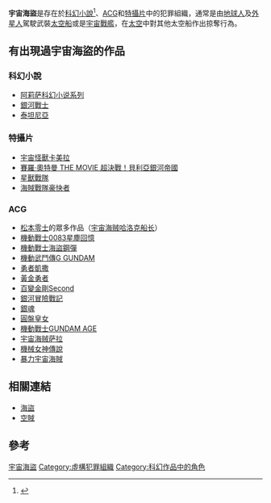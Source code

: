 '''宇宙海盜'''是存在於[[科幻小說|科幻小說]]<ref name="greenwood">{{Cite book |last=Westfahl |first=Gary |authorlink=Gary Westfahl |date=September 30, 2005 |title=The Greenwood Encyclopedia of Science Fiction and Fantasy: Themes, Works and Wonders |volume=2 |publisher=[[Greenwood_Publishing_Group|Greenwood Press]] |via=Google Books |isbn=0-313-32950-8 |pages=600–601 |url=https://books.google.com/books?id=3JXnz9x9sO4C&pg=PA600&lpg=PA600&dq=space+pirates+fiction&source=bl&ots=ttKk_6ZLaY&sig=nS4wwirlq_u4tl-Qeiz2gm0VO8s&hl=en&sa=X&ei=tMGMVd7QHomvyAS4oauIAw&ved=0CGkQ6AEwDw#v=onepage&q=space%20pirates%20fiction&f=false |access-date=2016-01-10 |archive-date=2016-04-16 |archive-url=https://web.archive.org/web/20160416104933/https://books.google.com/books?id=3JXnz9x9sO4C&pg=PA600&lpg=PA600&dq=space+pirates+fiction&source=bl&ots=ttKk_6ZLaY&sig=nS4wwirlq_u4tl-Qeiz2gm0VO8s&hl=en&sa=X&ei=tMGMVd7QHomvyAS4oauIAw&ved=0CGkQ6AEwDw#v=onepage&q=space%20pirates%20fiction&f=false |dead-url=no }}</ref>、[[ACG|ACG]]和[[特攝片|特攝片]]中的犯罪組織，通常是由[[地球人|地球人]]及[[外星人|外星人]]駕駛武裝[[太空船|太空船]]或是[[宇宙戰艦|宇宙戰艦]]，在[[太空|太空]]中對其他太空船作出掠奪行為。

== 有出現過宇宙海盜的作品 ==
=== 科幻小說 ===
* [[阿莉萨科幻小说系列|阿莉萨科幻小说系列]]
* [[銀河戰士|銀河戰士]]
* [[泰坦尼亞|泰坦尼亞]]
=== 特攝片 ===
* [[宇宙怪獸卡美拉|宇宙怪獸卡美拉]]
* [[賽羅·奧特曼_THE_MOVIE_超決戰！貝利亞銀河帝國|賽羅·奧特曼 THE MOVIE 超決戰！貝利亞銀河帝國]]
* [[星獸戰隊|星獸戰隊]]
* [[海賊戰隊豪快者|海賊戰隊豪快者]]
===ACG===
* [[松本零士|松本零士]]的眾多作品（[[宇宙海贼哈洛克船长|宇宙海贼哈洛克船长]]）
* [[機動戰士0083星塵回憶|機動戰士0083星塵回憶]]
* [[機動戰士海盜鋼彈|機動戰士海盜鋼彈]]
* [[機動武鬥傳G_GUNDAM|機動武鬥傳G GUNDAM]]
* [[勇者凱撒|勇者凱撒]]
* [[黃金勇者|黃金勇者]]
* [[百變金剛Second|百變金剛Second]]
* [[銀河冒險戰記|銀河冒險戰記]]
* [[銀魂|銀魂]]
* [[圓盤皇女|圓盤皇女]]
* [[機動戰士GUNDAM_AGE|機動戰士GUNDAM AGE]]
* [[宇宙海贼萨拉|宇宙海贼萨拉]]
* [[機械女神傳說|機械女神傳說]]
* [[暴力宇宙海賊|暴力宇宙海賊]]

== 相關連結 ==
* [[海盜|海盜]]
* [[空賊|空賊]]

==參考==
{{Reflist}}

[[Category:宇宙海盜|]]
[[Category:虛構犯罪組織|Category:虛構犯罪組織]]
[[Category:科幻作品中的角色|Category:科幻作品中的角色]]